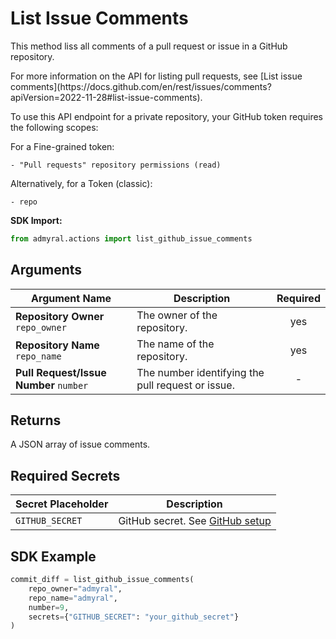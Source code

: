 
# List Issue Comments

This method liss all comments of a pull request or issue in a GitHub repository.

<Callout type="info">
	For more information on the API for listing pull requests, see [List issue
	comments](https://docs.github.com/en/rest/issues/comments?apiVersion=2022-11-28#list-issue-comments).
</Callout>

To use this API endpoint for a private repository, your GitHub token requires the following scopes:

For a Fine-grained token:

```
- "Pull requests" repository permissions (read)
```

Alternatively, for a Token (classic):

```
- repo
```

**SDK Import:**

```python
from admyral.actions import list_github_issue_comments
```

## Arguments

| Argument Name                          | Description                                       | Required |
| -------------------------------------- | ------------------------------------------------- | :------: |
| **Repository Owner** `repo_owner`      | The owner of the repository.                      |   yes    |
| **Repository Name** `repo_name`        | The name of the repository.                       |   yes    |
| **Pull Request/Issue Number** `number` | The number identifying the pull request or issue. |    -     |

## Returns

A JSON array of issue comments.

## Required Secrets

| Secret Placeholder | Description                                                    |
| ------------------ | -------------------------------------------------------------- |
| `GITHUB_SECRET`    | GitHub secret. See [GitHub setup](/integrations/github/github) |

## SDK Example

```python
commit_diff = list_github_issue_comments(
	repo_owner="admyral",
	repo_name="admyral",
	number=9,
	secrets={"GITHUB_SECRET": "your_github_secret"}
)
```

